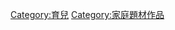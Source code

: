 {{commonscat|Artificial intelligence in fiction}}

[[Category:育兒|Category:育兒]]
[[Category:家庭題材作品|Category:家庭題材作品]]